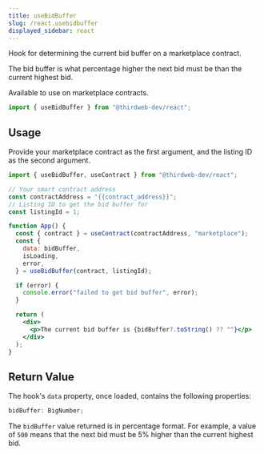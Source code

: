 ```yaml
---
title: useBidBuffer
slug: /react.usebidbuffer
displayed_sidebar: react
---
```



Hook for determining the current bid buffer on a marketplace contract.

The bid buffer is what percentage higher the next bid must be than the current highest bid.

Available to use on marketplace contracts.

```jsx
import { useBidBuffer } from "@thirdweb-dev/react";
```

## Usage

Provide your marketplace contract as the first argument, and the listing ID as the second argument.

```jsx
import { useBidBuffer, useContract } from "@thirdweb-dev/react";

// Your smart contract address
const contractAddress = "{{contract_address}}";
// Listing ID to get the bid buffer for
const listingId = 1;

function App() {
  const { contract } = useContract(contractAddress, "marketplace");
  const {
    data: bidBuffer,
    isLoading,
    error,
  } = useBidBuffer(contract, listingId);

  if (error) {
    console.error("failed to get bid buffer", error);
  }

  return (
    <div>
      <p>The current bid buffer is {bidBuffer?.toString() ?? ""}</p>
    </div>
  );
}
```

## Return Value

The hook's `data` property, once loaded, contains the following properties:

```jsx
bidBuffer: BigNumber;
```

The `bidBuffer` value returned is in percentage format. For example, a value of `500` means that the next bid must be 5% higher than the current highest bid.
